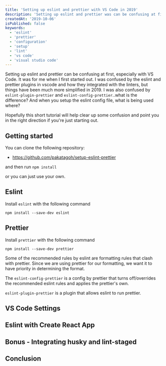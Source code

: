 ```yaml
---
title: 'Setting up eslint and prettier with VS Code in 2019'
description: 'Setting up eslint and prettier was can be confusing at first, especially with VS Code. It was for me when I first started out. Here is a short tutorial on how to get setup right away!'
createdAt: '2019-10-06'
isPublished: false
keywords:
  - 'eslint'
  - 'prettier'
  - 'configuration'
  - 'setup'
  - 'lint'
  - 'vs code'
  - 'visual studio code'
---
```


Setting up eslint and prettier can be confusing at first, especially with VS Code. It was for me when I first started out. I was confused by the eslint and prettier plugins in vscode and how they integrated with the linters, but things have been much more simplified in 2019. I was also confused by `eslint-plugin-prettier` and `eslint-config-prettier`..what is the difference? And when you setup the eslint config file, what is being used where?

Hopefully this short tutorial will help clear up some confusion and point you in the right direction if you're just starting out.

## Getting started

You can clone the following repository:

- https://github.com/pakatagoh/setup-eslint-prettier

and then run `npm install`

or you can just use your own.

## Eslint

Install `eslint` with the following command

`npm install --save-dev eslint`

## Prettier

Install `prettier` with the following command

`npm install --save-dev prettier`

Some of the recommended rules by eslint are formatting rules that clash with prettier. Since we are using prettier for our formatting, we want it to have priority in determining the format.

The `eslint-config-prettier` is a config by prettier that turns off/overrides the recommended eslint rules and applies the prettier's own.

`eslint-plugin-prettier` is a plugin that allows eslint to run prettier.

## VS Code Settings

## Eslint with Create React App

## Bonus - Integrating husky and lint-staged

## Conclusion
